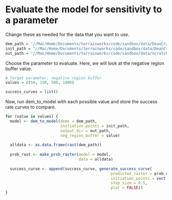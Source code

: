 # Evaluate the model for sensitivity to a parameter

Change these as needed for the data that you want to use.  
```{r}

dem_path = "//Mac/Home/Documents/terrainworks/code/sandbox/data/DeanCr/elev_deancr.flt"  
init_path = "//Mac/Home/Documents/terrainworks/code/sandbox/data/DeanCr/DeanCr_Initiation_Points.shp" 
out_path = "//Mac/Home/Documents/terrainworks/code/sandbox/data/scratch/deancr/"

```

Choose the parameter to evaluate. 
Here, we will look at the negative region buffer value. 

```{r}
# Target parameter: negative region buffer
values = c(50, 150, 500, 1000)

success_curves = list()
```

Now, run dem_to_model with each possible value and store the success rate curves
to compare. 

```{r}

for (value in values) {
  model <- dem_to_model(dems = dem_path, 
                        initiation_points = init_path, 
                        output_dir = out_path, 
                        neg_region_buffer = value)
  
  alldata <- as.data.frame(rast(dem_path))
  
  prob_rast <- make_prob_raster(model = model,
                                data = alldata)
  
  success_curve <- append(success_curve, generate_success_curve(
                                              predicted_raster = prob_raster, 
                                              initiation_points = vect(init_path), 
                                              step_size = 0.5, 
                                              plot = FALSE))
}

```

